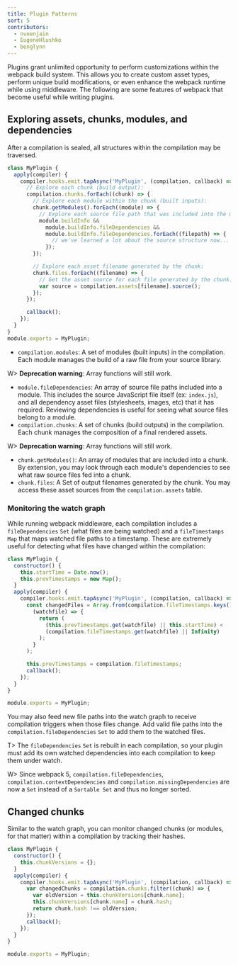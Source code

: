 ```yaml
---
title: Plugin Patterns
sort: 5
contributors:
  - nveenjain
  - EugeneHlushko
  - benglynn
---
```


Plugins grant unlimited opportunity to perform customizations within the webpack build system. This allows you to create custom asset types, perform unique build modifications, or even enhance the webpack runtime while using middleware. The following are some features of webpack that become useful while writing plugins.

## Exploring assets, chunks, modules, and dependencies

After a compilation is sealed, all structures within the compilation may be traversed.

```javascript
class MyPlugin {
  apply(compiler) {
    compiler.hooks.emit.tapAsync('MyPlugin', (compilation, callback) => {
      // Explore each chunk (build output):
      compilation.chunks.forEach((chunk) => {
        // Explore each module within the chunk (built inputs):
        chunk.getModules().forEach((module) => {
          // Explore each source file path that was included into the module:
          module.buildInfo &&
            module.buildInfo.fileDependencies &&
            module.buildInfo.fileDependencies.forEach((filepath) => {
              // we've learned a lot about the source structure now...
            });
        });

        // Explore each asset filename generated by the chunk:
        chunk.files.forEach((filename) => {
          // Get the asset source for each file generated by the chunk:
          var source = compilation.assets[filename].source();
        });
      });

      callback();
    });
  }
}
module.exports = MyPlugin;
```

- `compilation.modules`: A set of modules (built inputs) in the compilation. Each module manages the build of a raw file from your source library.

W> **Deprecation warning**: Array functions will still work.

- `module.fileDependencies`: An array of source file paths included into a module. This includes the source JavaScript file itself (ex: `index.js`), and all dependency asset files (stylesheets, images, etc) that it has required. Reviewing dependencies is useful for seeing what source files belong to a module.
- `compilation.chunks`: A set of chunks (build outputs) in the compilation. Each chunk manages the composition of a final rendered assets.

W> **Deprecation warning**: Array functions will still work.

- `chunk.getModules()`: An array of modules that are included into a chunk. By extension, you may look through each module's dependencies to see what raw source files fed into a chunk.
- `chunk.files`: A Set of output filenames generated by the chunk. You may access these asset sources from the `compilation.assets` table.

### Monitoring the watch graph

While running webpack middleware, each compilation includes a `fileDependencies` `Set` (what files are being watched) and a `fileTimestamps` `Map` that maps watched file paths to a timestamp. These are extremely useful for detecting what files have changed within the compilation:

```javascript
class MyPlugin {
  constructor() {
    this.startTime = Date.now();
    this.prevTimestamps = new Map();
  }
  apply(compiler) {
    compiler.hooks.emit.tapAsync('MyPlugin', (compilation, callback) => {
      const changedFiles = Array.from(compilation.fileTimestamps.keys()).filter(
        (watchfile) => {
          return (
            (this.prevTimestamps.get(watchfile) || this.startTime) <
            (compilation.fileTimestamps.get(watchfile) || Infinity)
          );
        }
      );

      this.prevTimestamps = compilation.fileTimestamps;
      callback();
    });
  }
}

module.exports = MyPlugin;
```

You may also feed new file paths into the watch graph to receive compilation triggers when those files change. Add valid file paths into the `compilation.fileDependencies` `Set` to add them to the watched files.

T> The `fileDependencies` `Set` is rebuilt in each compilation, so your plugin must add its own watched dependencies into each compilation to keep them under watch.

W> Since webpack 5, `compilation.fileDependencies`, `compilation.contextDependencies` and `compilation.missingDependencies` are now a `Set` instead of a `Sortable Set` and thus no longer sorted.

## Changed chunks

Similar to the watch graph, you can monitor changed chunks (or modules, for that matter) within a compilation by tracking their hashes.

```javascript
class MyPlugin {
  constructor() {
    this.chunkVersions = {};
  }
  apply(compiler) {
    compiler.hooks.emit.tapAsync('MyPlugin', (compilation, callback) => {
      var changedChunks = compilation.chunks.filter((chunk) => {
        var oldVersion = this.chunkVersions[chunk.name];
        this.chunkVersions[chunk.name] = chunk.hash;
        return chunk.hash !== oldVersion;
      });
      callback();
    });
  }
}

module.exports = MyPlugin;
```
